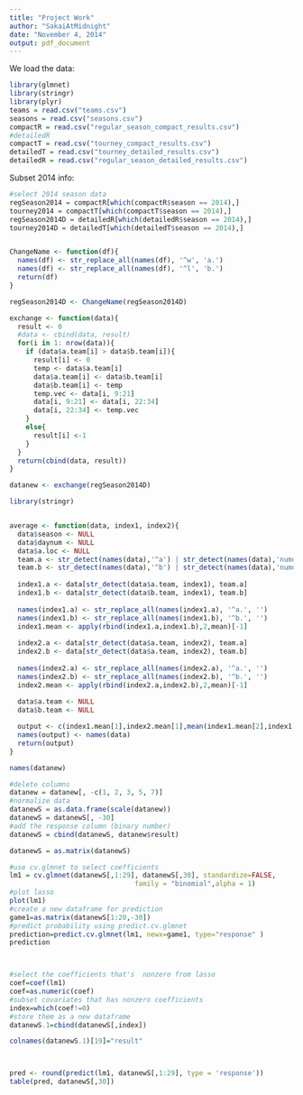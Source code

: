 ```yaml
---
title: "Project Work"
author: "SakaiAtMidnight"
date: "November 4, 2014"
output: pdf_document
---
```


We load the data:
```r
library(glmnet)
library(stringr)
library(plyr)
teams = read.csv("teams.csv")
seasons = read.csv("seasons.csv")
compactR = read.csv("regular_season_compact_results.csv")
#detailedR
compactT = read.csv("tourney_compact_results.csv")
detailedT = read.csv("tourney_detailed_results.csv")
detailedR = read.csv("regular_season_detailed_results.csv")
```

Subset 2014 info:
```r
#select 2014 season data
regSeason2014 = compactR[which(compactR$season == 2014),]
tourney2014 = compactT[which(compactT$season == 2014),]
regSeason2014D = detailedR[which(detailedR$season == 2014),]
tourney2014D = detailedT[which(detailedT$season == 2014),]


ChangeName <- function(df){
  names(df) <- str_replace_all(names(df), '^w', 'a.')
  names(df) <- str_replace_all(names(df), '^l', 'b.')
  return(df)
}

regSeason2014D <- ChangeName(regSeason2014D)

exchange <- function(data){
  result <- 0
  #data <- cbind(data, result)
  for(i in 1: nrow(data)){
    if (data$a.team[i] > data$b.team[i]){
      result[i] <- 0
      temp <- data$a.team[i]
      data$a.team[i] <- data$b.team[i]
      data$b.team[i] <- temp
      temp.vec <- data[i, 9:21]
      data[i, 9:21] <- data[i, 22:34]
      data[i, 22:34] <- temp.vec
    }
    else{
      result[i] <-1
    }
  }
  return(cbind(data, result))
}

datanew <- exchange(regSeason2014D)

library(stringr)


average <- function(data, index1, index2){
  data$season <- NULL
  data$daynum <- NULL
  data$a.loc <- NULL
  team.a <- str_detect(names(data),'^a') | str_detect(names(data),'numot')
  team.b <- str_detect(names(data),'^b') | str_detect(names(data),'numot')
  
  index1.a <- data[str_detect(data$a.team, index1), team.a]
  index1.b <- data[str_detect(data$b.team, index1), team.b]
  
  names(index1.a) <- str_replace_all(names(index1.a), '^a.', '')
  names(index1.b) <- str_replace_all(names(index1.b), '^b.', '')
  index1.mean <- apply(rbind(index1.a,index1.b),2,mean)[-1]
  
  index2.a <- data[str_detect(data$a.team, index2), team.a]
  index2.b <- data[str_detect(data$a.team, index2), team.b]
  
  names(index2.a) <- str_replace_all(names(index2.a), '^a.', '')
  names(index2.b) <- str_replace_all(names(index2.b), '^b.', '')
  index2.mean <- apply(rbind(index2.a,index2.b),2,mean)[-1]
  
  data$a.team <- NULL
  data$b.team <- NULL

  output <- c(index1.mean[1],index2.mean[1],mean(index1.mean[2],index1.mean[2]), index1.mean[-(1:2)],index2.mean[-(1:2)])
  names(output) <- names(data)
  return(output)
}

names(datanew)

#delete columns
datanew = datanew[, -c(1, 2, 3, 5, 7)]
#normalize data 
datanewS = as.data.frame(scale(datanew))
datanewS = datanewS[, -30]
#add the response column (binary number)
datanewS = cbind(datanewS, datanew$result)

datanewS = as.matrix(datanewS)

#use cv.glmnet to select coefficients
lm1 = cv.glmnet(datanewS[,1:29], datanewS[,30], standardize=FALSE, 
                               family = "binomial",alpha = 1)
#plot lasso
plot(lm1)
#create a new dataframe for prediction
game1=as.matrix(datanewS[1:20,-30])
#predict probability using predict.cv.glmnet
prediction=predict.cv.glmnet(lm1, newx=game1, type="response" )
prediction



#select the coefficients that's  nonzero from lasso
coef=coef(lm1)
coef=as.numeric(coef)
#subset covariates that has nonzero coefficients 
index=which(coef!=0)
#store them as a new dataframe
datanewS.1=cbind(datanewS[,index])

colnames(datanewS.1)[19]="result"



pred <- round(predict(lm1, datanewS[,1:29], type = 'response'))
table(pred, datanewS[,30])

```

